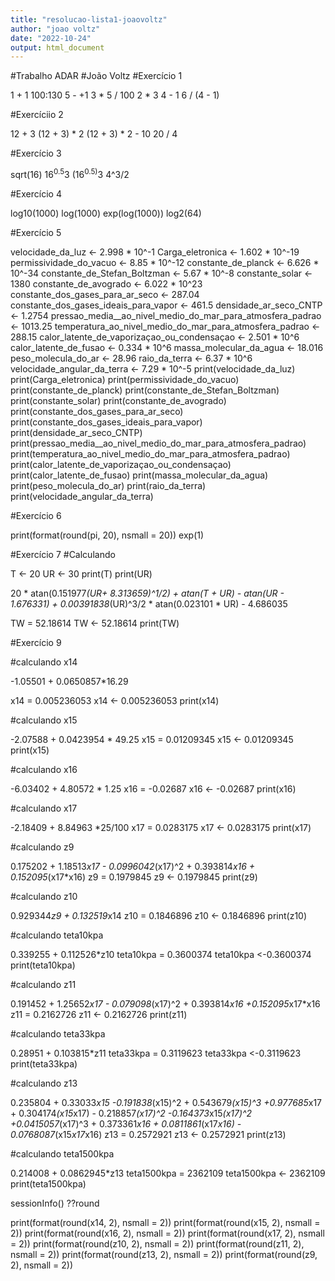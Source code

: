 ```yaml
---
title: "resolucao-lista1-joaovoltz"
author: "joao voltz"
date: "2022-10-24"
output: html_document
---
```

#Trabalho ADAR 
#João Voltz
#Exercício 1

1 + 1
100:130
5 - +1
3 * 5 / 100
2 * 3
4 - 1
6 / (4 - 1)

#Exercíciio 2

12 + 3
(12 + 3) * 2
(12 + 3) * 2 - 10
20 / 4

#Exercício 3

sqrt(16)
16^0.5^3
(16^0.5)^3
4^3/2

#Exercício 4

log10(1000)
log(1000)
exp(log(1000))
log2(64)

#Exercício 5

velocidade_da_luz <- 2.998 * 10^-1 
Carga_eletronica <- 1.602 * 10^-19 
permissividade_do_vacuo <- 8.85 * 10^-12 
constante_de_planck <- 6.626 * 10^-34 
constante_de_Stefan_Boltzman <- 5.67 * 10^-8 
constante_solar <- 1380 
constante_de_avogrado <- 6.022 * 10^23 
constante_dos_gases_para_ar_seco <- 287.04 
constante_dos_gases_ideais_para_vapor <- 461.5 
densidade_ar_seco_CNTP <- 1.2754 
pressao_media__ao_nivel_medio_do_mar_para_atmosfera_padrao <- 1013.25 
temperatura_ao_nivel_medio_do_mar_para_atmosfera_padrao <- 288.15 
calor_latente_de_vaporizaçao_ou_condensaçao <- 2.501 * 10^6 
calor_latente_de_fusao <- 0.334 * 10^6 
massa_molecular_da_agua <- 18.016 
peso_molecula_do_ar <- 28.96 
raio_da_terra <- 6.37 * 10^6 
velocidade_angular_da_terra <- 7.29 * 10^-5 
print(velocidade_da_luz)
print(Carga_eletronica)
print(permissividade_do_vacuo)
print(constante_de_planck)
print(constante_de_Stefan_Boltzman)
print(constante_solar)
print(constante_de_avogrado)
print(constante_dos_gases_para_ar_seco)
print(constante_dos_gases_ideais_para_vapor)
print(densidade_ar_seco_CNTP)
print(pressao_media__ao_nivel_medio_do_mar_para_atmosfera_padrao)
print(temperatura_ao_nivel_medio_do_mar_para_atmosfera_padrao)
print(calor_latente_de_vaporizaçao_ou_condensaçao)
print(calor_latente_de_fusao)
print(massa_molecular_da_agua)
print(peso_molecula_do_ar)
print(raio_da_terra)
print(velocidade_angular_da_terra)

#Exercício 6 

print(format(round(pi, 20), nsmall = 20))
exp(1)

#Exercício 7
#Calculando

T <- 20
UR <- 30
print(T)
print(UR)


20 * atan(0.151977*(UR+ 8.313659)^1/2) + atan(T + UR) - atan(UR - 1.676331) + 0.00391838*(UR)^3/2 * atan(0.023101 * UR) - 4.686035

TW = 52.18614
TW <- 52.18614
print(TW)


#Exercício 9

#calculando x14

-1.05501 + 0.0650857*16.29

x14 =  0.005236053
x14 <-  0.005236053
print(x14)

#calculando x15

-2.07588 + 0.0423954 * 49.25
x15 =  0.01209345
x15 <-  0.01209345
print(x15)

#calculando x16

-6.03402 + 4.80572 * 1.25
x16 =  -0.02687
x16 <- -0.02687
print(x16)

#calculando x17

-2.18409 + 8.84963 *25/100
x17 = 0.0283175
x17 <- 0.0283175
print(x17)

#calculando z9

0.175202 + 1.18513*x17 - 0.0996042*(x17)^2 + 0.393814*x16 + 0.152095*(x17*x16)
z9 = 0.1979845
z9 <- 0.1979845
print(z9)

#calculando z10

0.929344*z9 + 0.132519*x14
z10 = 0.1846896
z10 <- 0.1846896
print(z10)

#calculando teta10kpa

0.339255 + 0.112526*z10
teta10kpa = 0.3600374
teta10kpa <-0.3600374
print(teta10kpa)

#calculando z11

0.191452 + 1.25652*x17 - 0.079098*(x17)^2 + 0.393814*x16 +0.152095*x17*x16
z11 = 0.2162726
z11 <- 0.2162726
print(z11)

#calculando teta33kpa

0.28951 + 0.103815*z11
teta33kpa = 0.3119623
teta33kpa <-0.3119623
print(teta33kpa)

#calculando z13

0.235804 + 0.33033*x15 -0.191838*(x15)^2 + 0.543679*(x15)^3 +0.977685*x17 + 0.304174*(x15*x17) - 0.218857*(x17)^2 -0.164373*x15*(x17)^2 +0.0415057*(x17)^3 + 0.373361*x16 + 0.0811861*(x17*x16) - 0.0768087*(x15*x17*x16) 
z13 = 0.2572921
z13 <- 0.2572921
print(z13)

#calculando teta1500kpa

0.214008 + 0.0862945*z13
teta1500kpa = 2362109
teta1500kpa <- 2362109
print(teta1500kpa)

sessionInfo()
??round

print(format(round(x14, 2), nsmall = 2))
print(format(round(x15, 2), nsmall = 2))
print(format(round(x16, 2), nsmall = 2))
print(format(round(x17, 2), nsmall = 2))
print(format(round(z10, 2), nsmall = 2))
print(format(round(z11, 2), nsmall = 2))
print(format(round(z13, 2), nsmall = 2))
print(format(round(z9, 2), nsmall = 2))
